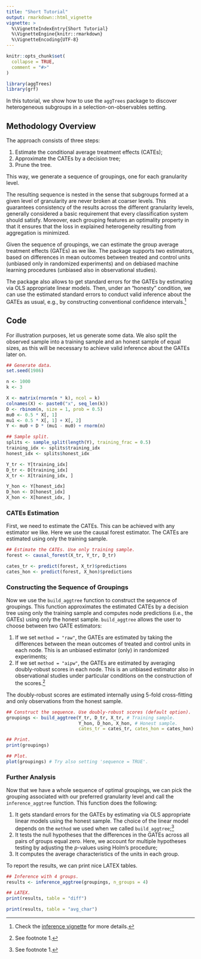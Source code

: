 ```yaml
---
title: "Short Tutorial"
output: rmarkdown::html_vignette
vignette: >
  %\VignetteIndexEntry{Short Tutorial}
  %\VignetteEngine{knitr::rmarkdown}
  %\VignetteEncoding{UTF-8}
---
```


```r
knitr::opts_chunk$set(
  collapse = TRUE,
  comment = "#>"
)

library(aggTrees)
library(grf)
```

In this tutorial, we show how to use the `aggTrees` package to discover heterogeneous subgroups in a selection-on-observables setting. 

## Methodology Overview
The approach consists of three steps:

1. Estimate the conditional average treatment effects (CATEs);
2. Approximate the CATEs by a decision tree;
3. Prune the tree.

This way, we generate a sequence of groupings, one for each granularity level. 

The resulting sequence is nested in the sense that subgroups formed at a given level of granularity are never broken at coarser levels. This guarantees consistency of the results across the different granularity levels, generally considered a basic requirement that every classification system should satisfy. Moreover, each grouping features an optimality property in that it ensures that the loss in
explained heterogeneity resulting from aggregation is minimized.

Given the sequence of groupings, we can estimate the group average treatment effects (GATEs) as we like. The package supports two estimators, based on differences in mean outcomes between treated and control units (unbiased only in randomized experiments) and on debiased machine learning procedures (unbiased also in observational studies). 

The package also allows to get standard errors for the GATEs by estimating via OLS appropriate linear models. Then, under an "honesty" condition, we can use the estimated standard errors to conduct valid inference about the GATEs as usual, e.g., by constructing conventional confidence intervals.[^1]

## Code
For illustration purposes, let us generate some data. We also split the observed sample into a training sample and an honest sample of equal sizes, as this will be necessary to achieve valid inference about the GATEs later on.

```r
## Generate data.
set.seed(1986)

n <- 1000
k <- 3

X <- matrix(rnorm(n * k), ncol = k)
colnames(X) <- paste0("x", seq_len(k))
D <- rbinom(n, size = 1, prob = 0.5)
mu0 <- 0.5 * X[, 1]
mu1 <- 0.5 * X[, 1] + X[, 2]
Y <- mu0 + D * (mu1 - mu0) + rnorm(n)

## Sample split.
splits <- sample_split(length(Y), training_frac = 0.5)
training_idx <- splits$training_idx
honest_idx <- splits$honest_idx

Y_tr <- Y[training_idx]
D_tr <- D[training_idx]
X_tr <- X[training_idx, ]

Y_hon <- Y[honest_idx]
D_hon <- D[honest_idx]
X_hon <- X[honest_idx, ]
```

### CATEs Estimation
First, we need to estimate the CATEs. This can be achieved with any estimator we like. Here we use the causal forest estimator. The CATEs are estimated using only the training sample.

```r
## Estimate the CATEs. Use only training sample.
forest <- causal_forest(X_tr, Y_tr, D_tr) 

cates_tr <- predict(forest, X_tr)$predictions
cates_hon <- predict(forest, X_hon)$predictions
```

### Constructing the Sequence of Groupings
Now we use the `build_aggtree` function to construct the sequence of groupings. This function approximates the estimated CATEs by a decision tree using only the training sample and computes node predictions (i.e., the GATEs) using only the honest sample. `build_aggtree` allows the user to choose between two GATE estimators:

1. If we set `method = "raw"`, the GATEs are estimated by taking the differences between the mean outcomes of treated and control units in each node. This is an unbiased estimator (only) in randomized experiments;
2. If we set `method = "aipw"`, the GATEs are estimated by averaging doubly-robust scores in each node. This is an unbiased estimator also in observational studies under particular conditions on the construction of the scores.[^2]

The doubly-robust scores are estimated internally using 5-fold cross-fitting and only observations from the honest sample.

```r
## Construct the sequence. Use doubly-robust scores (default option).
groupings <- build_aggtree(Y_tr, D_tr, X_tr, # Training sample. 
                           Y_hon, D_hon, X_hon, # Honest sample.
                           cates_tr = cates_tr, cates_hon = cates_hon) # Predicted CATEs.

## Print.
print(groupings)

## Plot.
plot(groupings) # Try also setting 'sequence = TRUE'.
```

### Further Analysis
Now that we have a whole sequence of optimal groupings, we can pick the grouping associated with our preferred granularity level and call the `inference_aggtree` function. This function does the following:

1. It gets standard errors for the GATEs by estimating via OLS appropriate linear models using the honest sample. The choice of the linear model depends on the `method` we used when we called `build_aggtree`;[^3]
2. It tests the null hypotheses that the differences in the GATEs across all pairs of groups equal zero. Here, we account for multiple hypotheses testing by adjusting the $p$-values using Holm's procedure;
3. It computes the average characteristics of the units in each group.

To report the results, we can print nice LATEX tables.

```r
## Inference with 4 groups.
results <- inference_aggtree(groupings, n_groups = 4)

## LATEX.
print(results, table = "diff")

print(results, table = "avg_char")
```

[^1]: Check the [inference vignette](https://riccardo-df.github.io/aggTrees/articles/inference.html) for more details. 
[^2]: See footnote 1.
[^3]: See footnote 1.
